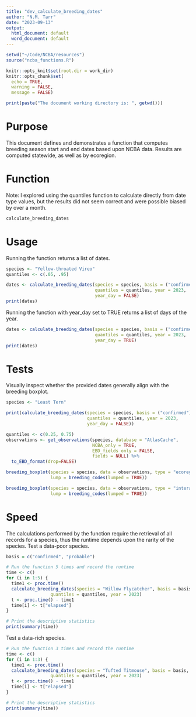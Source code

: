```yaml
---
title: "dev_calculate_breeding_dates"
author: "N.M. Tarr"
date: "2023-09-13"
output:
  html_document: default
  word_document: default
---
```


```r
setwd("~/Code/NCBA/resources")
source("ncba_functions.R")

knitr::opts_knit$set(root.dir = work_dir)
knitr::opts_chunk$set(
  echo = TRUE,
  warning = FALSE,
  message = FALSE)

print(paste("The document working directory is: ", getwd()))
```

# Purpose
This document defines and demonstrates a function that computes breeding season start and end dates based upon NCBA data.  Results are computed statewide, as well as by ecoregion.


# Function
Note: I explored using the quantiles function to calculate directly from date type values, but the results did not seem correct and were possible biased by over a month.
```r
calculate_breeding_dates
```


# Usage
Running the function returns a list of dates.
```r
species <- "Yellow-throated Vireo"
quantiles <- c(.05, .95)

dates <- calculate_breeding_dates(species = species, basis = ("confirmed"), 
                                  quantiles = quantiles, year = 2023,
                                  year_day = FALSE)
print(dates)
```

Running the function with year_day set to TRUE returns a list of days of the year.
```r
dates <- calculate_breeding_dates(species = species, basis = ("confirmed"), 
                                  quantiles = quantiles, year = 2023,
                                  year_day = TRUE)
print(dates)
```


# Tests
Visually inspect whether the provided dates generally align with the breeding boxplot.
```r
species <- "Least Tern"

print(calculate_breeding_dates(species = species, basis = ("confirmed"), 
                               quantiles = quantiles, year = 2023,
                               year_day = FALSE))
```


```r
quantiles <- c(0.25, 0.75)
observations <- get_observations(species, database = "AtlasCache", 
                                 NCBA_only = TRUE, 
                                 EBD_fields_only = FALSE,
                                 fields = NULL) %>%
  to_EBD_format(drop=FALSE)

breeding_boxplot(species = species, data = observations, type = "ecoregional",
                 lump = breeding_codes(lumped = TRUE))
```

```r
breeding_boxplot(species = species, data = observations, type = "interactive",
                 lump = breeding_codes(lumped = TRUE))
```


# Speed
The calculations performed by the function require the retrieval of all records for a species, thus the runtime depends upon the rarity of the species.  Test a data-poor species.
```r
basis = c("confirmed", "probable")

# Run the function 5 times and record the runtime
time <- c()
for (i in 1:5) {
  time1 <- proc.time()
  calculate_breeding_dates(species = "Willow Flycatcher", basis = basis, 
                 quantiles = quantiles, year = 2023)
  t <- proc.time() - time1
  time[i] <- t["elapsed"]
}

# Print the descriptive statistics
print(summary(time))
```


Test a data-rich species.
```r
# Run the function 3 times and record the runtime
time <- c()
for (i in 1:3) {
  time1 <- proc.time()
  calculate_breeding_dates(species = "Tufted Titmouse", basis = basis, 
                 quantiles = quantiles, year = 2023)
  t <- proc.time() - time1
  time[i] <- t["elapsed"]
}

# Print the descriptive statistics
print(summary(time))
```
